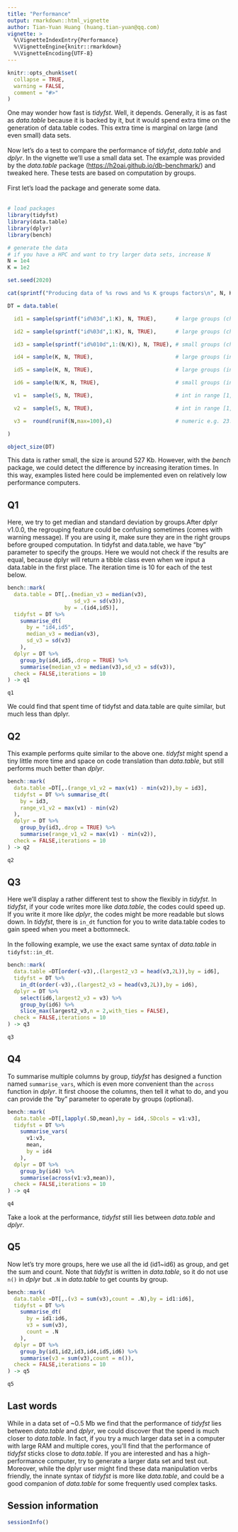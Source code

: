 ---
title: "Performance"
output: rmarkdown::html_vignette
author: Tian-Yuan Huang (huang.tian-yuan@qq.com)
vignette: >
  %\VignetteIndexEntry{Performance}
  %\VignetteEngine{knitr::rmarkdown}
  %\VignetteEncoding{UTF-8}
---

```{r, include = FALSE}
knitr::opts_chunk$set(
  collapse = TRUE,
  warning = FALSE,
  comment = "#>"
)
```
  One may wonder how fast is *tidyfst*. Well, it depends. Generally, it is as fast as *data.table* because it is backed by it, but it would spend extra time on the generation of data.table codes. This extra time is marginal on large (and even small) data sets.<br><br>
  Now let's do a test to compare the performance of *tidyfst*, *data.table* and *dplyr*. In the vignette we'll use a small data set. The example was provided by the *data.table* package (<https://h2oai.github.io/db-benchmark/>) and tweaked here. These tests are based on computation by groups.<br><br>
  First let's load the package and generate some data.<br><br>
```{r setup}
# load packages
library(tidyfst)
library(data.table)
library(dplyr)
library(bench)

# generate the data
# if you have a HPC and want to try larger data sets, increase N
N = 1e4 
K = 1e2

set.seed(2020)

cat(sprintf("Producing data of %s rows and %s K groups factors\n", N, K))

DT = data.table(

  id1 = sample(sprintf("id%03d",1:K), N, TRUE),      # large groups (char)

  id2 = sample(sprintf("id%03d",1:K), N, TRUE),      # large groups (char)

  id3 = sample(sprintf("id%010d",1:(N/K)), N, TRUE), # small groups (char)

  id4 = sample(K, N, TRUE),                          # large groups (int)

  id5 = sample(K, N, TRUE),                          # large groups (int)

  id6 = sample(N/K, N, TRUE),                        # small groups (int)

  v1 =  sample(5, N, TRUE),                          # int in range [1,5]

  v2 =  sample(5, N, TRUE),                          # int in range [1,5]

  v3 =  round(runif(N,max=100),4)                    # numeric e.g. 23.5749

)

object_size(DT)
```
  This data is rather small, the size is around 527 Kb. However, with the *bench* package, we could detect the difference by increasing iteration times. In this way, examples listed here could be implemented even on relatively low performance computers. 
  
## Q1 
  Here, we try to get median and standard deviation by groups.After dplyr v1.0.0, the regrouping feature could be confusing sometimes (comes with warning message). If you are using it, make sure they are in the right groups before grouped computation. In tidyfst and data.table, we have "by" parameter to specify the groups. Here we would not check if the results are equal, because dplyr will return a tibble class even when we input a data.table in the first place. The iteration time is 10 for each of the test below.
```{r}
bench::mark(
  data.table = DT[,.(median_v3 = median(v3),
                     sd_v3 = sd(v3)),
                  by = .(id4,id5)],
  tidyfst = DT %>%
    summarise_dt(
      by = "id4,id5",
      median_v3 = median(v3),
      sd_v3 = sd(v3)
    ),
  dplyr = DT %>%
    group_by(id4,id5,.drop = TRUE) %>%
    summarise(median_v3 = median(v3),sd_v3 = sd(v3)),
  check = FALSE,iterations = 10
) -> q1

q1
```
  We could find that spent time of tidyfst and data.table are quite similar, but much less than dplyr.

## Q2 
  This example performs quite similar to the above one. *tidyfst* might spend a tiny little more time and space on code translation than *data.table*, but still performs much better than *dplyr*.
```{r}
bench::mark(
  data.table =DT[,.(range_v1_v2 = max(v1) - min(v2)),by = id3],
  tidyfst = DT %>% summarise_dt(
    by = id3,
    range_v1_v2 = max(v1) - min(v2)
  ),
  dplyr = DT %>%
    group_by(id3,.drop = TRUE) %>%
    summarise(range_v1_v2 = max(v1) - min(v2)),
  check = FALSE,iterations = 10
) -> q2

q2
```

## Q3
  Here we'll display a rather different test to show the flexibly in *tidyfst*. In *tidyfst*, if your code writes more like *data.table*, the codes could speed up. If you write it more like *dplyr*, the codes might be more readable but slows down. In *tidyfst*, there is `in_dt` function for you to write data.table codes to gain speed when you meet a bottomneck.<br><br>
  In the following example, we use the exact same syntax of *data.table* in `tidyfst::in_dt`. 
```{r}
bench::mark(
  data.table =DT[order(-v3),.(largest2_v3 = head(v3,2L)),by = id6],
  tidyfst = DT %>%
    in_dt(order(-v3),.(largest2_v3 = head(v3,2L)),by = id6),
  dplyr = DT %>%
    select(id6,largest2_v3 = v3) %>%
    group_by(id6) %>%
    slice_max(largest2_v3,n = 2,with_ties = FALSE),
  check = FALSE,iterations = 10
) -> q3

q3
```
## Q4
  To summarise multiple columns by group, *tidyfst* has designed a function named `summarise_vars`, which is even more convenient than the `across` function in *dplyr*. It first choose the columns, then tell it what to do, and you can provide the "by" parameter to operate by groups (optional).
```{r}
bench::mark(
  data.table =DT[,lapply(.SD,mean),by = id4,.SDcols = v1:v3],
  tidyfst = DT %>%
    summarise_vars(
      v1:v3,
      mean,
      by = id4
    ),
  dplyr = DT %>%
    group_by(id4) %>%
    summarise(across(v1:v3,mean)),
  check = FALSE,iterations = 10
) -> q4

q4
```
   Take a look at the performance, *tidyfst* still lies between *data.table* and *dplyr*.
   
## Q5
  Now let's try more groups, here we use all the id (id1~id6) as group, and get the sum and count. Note that *tidyfst* is written in *data.table*, so it do not use `n()` in *dplyr* but `.N` in *data.table* to get counts by group.

```{r}
bench::mark(
  data.table =DT[,.(v3 = sum(v3),count = .N),by = id1:id6],
  tidyfst = DT %>%
    summarise_dt(
      by = id1:id6,
      v3 = sum(v3),
      count = .N
    ),
  dplyr = DT %>%
    group_by(id1,id2,id3,id4,id5,id6) %>%
    summarise(v3 = sum(v3),count = n()),
  check = FALSE,iterations = 10
) -> q5

q5
```

## Last words
  While in a data set of ~0.5 Mb we find that the performance of *tidyfst* lies between *data.table* and *dplyr*, we could discover that the speed is much closer to *data.table*. In fact, if you try a much larger data set in a computer with large RAM and multiple cores, you'll find that the performance of *tidyfst* sticks close to *data.table*. If you are interested and has a high-performance computer, try to generate a larger data set and test out.  Moreover, while the dplyr user might find these data manipulation verbs friendly, the innate syntax of *tidyfst* is more like *data.table*, and could be a good companion of *data.table* for some frequently used complex tasks.

## Session information
```{r}
sessionInfo()
```







